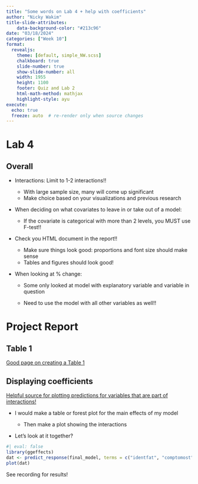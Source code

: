 ```yaml
---
title: "Some words on Lab 4 + help with coefficients"
author: "Nicky Wakim"
title-slide-attributes:
    data-background-color: "#213c96"
date: "03/18/2024"
categories: ["Week 10"]
format: 
  revealjs:
    theme: [default, simple_NW.scss]
    chalkboard: true
    slide-number: true
    show-slide-number: all
    width: 1955
    height: 1100
    footer: Quiz and Lab 2
    html-math-method: mathjax
    highlight-style: ayu
execute:
  echo: true
  freeze: auto  # re-render only when source changes
---
```


# Lab 4

## Overall

-   Interactions: Limit to 1-2 interactions!!

    -   With large sample size, many will come up significant
    -   Make choice based on your visualizations and previous research

-   When deciding on what covariates to leave in or take out of a model:
  
    -   If the covariate is categorical with more than 2 levels, you MUST use F-test!!
    
-   Check you HTML document in the report!!

    -   Make sure things look good: proportions and font size should make sense
    -   Tables and figures should look good!
    
    
-   When looking at % change:

    -   Some only looked at model with explanatory variable and variable in question
    
    -   Need to use the model with all other variables as well!!

# Project Report

## Table 1

[Good page on creating a Table 1](https://cran.r-project.org/web/packages/table1/vignettes/table1-examples.html)

## Displaying coefficients

[Helpful source for plotting predictions for variables that are part of interactions!](https://strengejacke.github.io/ggeffects/articles/introduction_plotmethod.html)

-   I would make a table or forest plot for the main effects of my model

    -   Then make a plot showing the interactions
    
-   Let's look at it together?

```r
#| eval: false
library(ggeffects)
dat <- predict_response(final_model, terms = c("identfat", "comptomost"))
plot(dat)

```

See recording for results!

